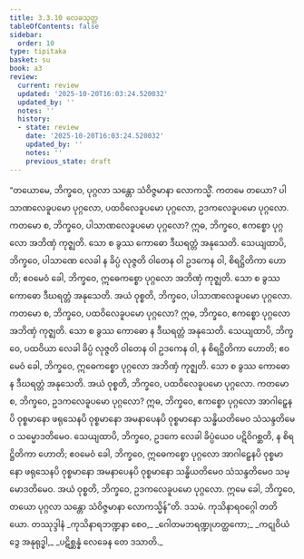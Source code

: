 ```yaml
---
title: 3.3.10 လေခသုတ္တ
tableOfContents: false
sidebar:
  order: 10
type: tipitaka
basket: su
book: a3
review:
  current: review
  updated: '2025-10-20T16:03:24.520032'
  updated_by: ''
  notes: ''
  history:
  - state: review
    date: '2025-10-20T16:03:24.520032'
    updated_by: ''
    notes: ''
    previous_state: draft
---
```



<DynamicBreadcrumb />


<ReviewStatus review={frontmatter.review} showDetails={true} />

<HypothesisAnnotation frontmatter={frontmatter} />

<Division number="133" book="a3" e="ch" v="15" p="286">

<Paragraph number="1008" book="a3">
“တယောမေ, ဘိက္ခဝေ, ပုဂ္ဂလာ သန္တော သံဝိဇ္ဇမာနာ လောကသ္မိံ. ကတမေ တယော? ပါသာဏလေခူပမော ပုဂ္ဂလော, ပထဝိလေခူပမော ပုဂ္ဂလော, ဥဒကလေခူပမော ပုဂ္ဂလော. ကတမော စ, ဘိက္ခဝေ, ပါသာဏလေခူပမော ပုဂ္ဂလော? ဣဓ, ဘိက္ခဝေ, ဧကစ္စော ပုဂ္ဂလော အဘိဏှံ ကုဇ္ဈတိ. သော စ ခွဿ ကောဓော ဒီဃရတ္တံ အနုသေတိ. သေယျထာပိ, ဘိက္ခဝေ, ပါသာဏေ လေခါ န ခိပ္ပံ လုဇ္ဇတိ ဝါတေန ဝါ ဥဒကေန ဝါ, စိရဋ္ဌိတိကာ ဟောတိ; ဧဝမေဝံ ခေါ, ဘိက္ခဝေ, ဣဓေကစ္စော ပုဂ္ဂလော အဘိဏှံ ကုဇ္ဈတိ. သော စ ခွဿ ကောဓော ဒီဃရတ္တံ အနုသေတိ. အယံ ဝုစ္စတိ, ဘိက္ခဝေ, ပါသာဏလေခူပမော ပုဂ္ဂလော.
</Paragraph>

<Paragraph number="1009" book="a3">
ကတမော စ, ဘိက္ခဝေ, ပထဝိလေခူပမော ပုဂ္ဂလော? ဣဓ, ဘိက္ခဝေ, ဧကစ္စော ပုဂ္ဂလော အဘိဏှံ ကုဇ္ဈတိ. သော စ ခွဿ ကောဓော န ဒီဃရတ္တံ အနုသေတိ. သေယျထာပိ, ဘိက္ခဝေ, ပထဝိယာ လေခါ ခိပ္ပံ လုဇ္ဇတိ ဝါတေန ဝါ ဥဒကေန ဝါ, န စိရဋ္ဌိတိကာ ဟောတိ; ဧဝမေဝံ ခေါ, ဘိက္ခဝေ, ဣဓေကစ္စော ပုဂ္ဂလော အဘိဏှံ ကုဇ္ဈတိ. သော စ ခွဿ ကောဓော န ဒီဃရတ္တံ အနုသေတိ. အယံ ဝုစ္စတိ, ဘိက္ခဝေ, ပထဝိလေခူပမော ပုဂ္ဂလော.
</Paragraph>

<Paragraph number="1010" book="a3">
ကတမော စ, ဘိက္ခဝေ, ဥဒကလေခူပမော ပုဂ္ဂလော? ဣဓ, ဘိက္ခဝေ, ဧကစ္စော ပုဂ္ဂလော အာဂါဠှေနပိ ဝုစ္စမာနော ဖရုသေနပိ ဝုစ္စမာနော အမနာပေနပိ ဝုစ္စမာနော သန္ဓိယတိမေဝ သံသန္ဒတိမေဝ သမ္မောဒတိမေဝ. သေယျထာပိ, ဘိက္ခဝေ, ဥဒကေ လေခါ ခိပ္ပံယေဝ ပဋိဝိဂစ္ဆတိ, န စိရဋ္ဌိတိကာ ဟောတိ; ဧဝမေဝံ ခေါ, ဘိက္ခဝေ, ဣဓေကစ္စော ပုဂ္ဂလော အာဂါဠှေနပိ ဝုစ္စမာနော ဖရုသေနပိ ဝုစ္စမာနော အမနာပေနပိ ဝုစ္စမာနော သန္ဓိယတိမေဝ သံသန္ဒတိမေဝ သမ္မောဒတိမေဝ. အယံ ဝုစ္စတိ, ဘိက္ခဝေ, ဥဒကလေခူပမော ပုဂ္ဂလော. ဣမေ ခေါ, ဘိက္ခဝေ, တယော ပုဂ္ဂလာ သန္တော သံဝိဇ္ဇမာနာ လောကသ္မိန်”တိ.

</Paragraph>
</Division>

<Paragraph number="1011" type="center" book="a3">
ဒသမံ.



</Paragraph>

<Paragraph number="1012" type="center" book="a3">
ကုသိနာရဝဂ္ဂေါ တတိယော.



</Paragraph>

<Paragraph number="1013" type="center" book="a3">
တဿုဒ္ဒါနံ


</Paragraph>

<Paragraph number="1014" type="verses" book="a3">
_ကုသိနာရဘဏ္ဍနာ စေဝ,_  
_ဂေါတမဘရဏ္ဍုဟတ္ထကော;_  
_ကဋုဝိယံ ဒွေ အနုရုဒ္ဓါ,_  
_ပဋိစ္ဆန္နံ လေခေန တေ ဒသာတိ._
</Paragraph>